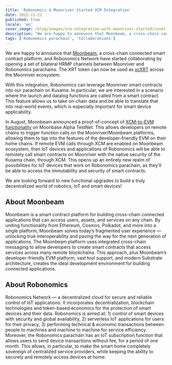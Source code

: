 ```yaml
---
title: 'Robonomics & Moonriver Started XCM Integration'
date: 2022-11-22
published: true
locale: 'en'
cover_image: /blog/images/xcm-integration-with-moonriver-started/cover.jpg
description: "We are happy to announce that Moonbeam, a сross-сhain connected smart contract platform, and Robonomics Network have started collaborating by opening a set of bilateral HRMP channels between Moonriver and Robonomics parachains."
tags: ['Robonomics parachain', 'Collaborations']
---
```


We are happy to announce that [Moonbeam](http://moonbeam.network/), a сross-сhain connected smart contract platform, and Robonomics Network have started collaborating by opening a set of bilateral HRMP channels between Moonriver and Robonomics parachains. The XRT token can now be used as [xcXRT](https://moonbeam.network/announcements/moonriver-adds-cross-chain-capabilities-and-xcksm/) across the Moonriver ecosystem.

With this integration, Robonomics can leverage Moonriver smart contracts into our parachain on Kusama. In particular, we are interested in a scenario where the launch and datalog functions are called from a smart contract. This feature allows us to take on-chain data and be able to translate that into real-world events, which is especially important for smart device applicability.

In August, Moonbeam announced a proof-of-concept of [XCM-to-EVM functionality](https://moonbeam.network/announcements/xcm-to-evm-functionality-moonbase-alpha/) on Moonbase Alpha TestNet. This allows developers on remote chains to trigger function calls on the Moonriver/Moonbeam platforms, allowing them to tap into the features of the developer-friendly EVM on their home chains. If remote EVM calls through XCM are enabled on Moonbeam ecosystem, then IoT devices and applications of Robonomics will be able to remotely call smart contracts on Moonriver with the native security of the Kusama chain, through XCM. This opens up an entirely new realm of possibilities for IoT devices that work on Robonomics parachain, as they’ll be able to access the immutability and security of smart contracts.

We are looking forward to new functional upgrades to build a truly decentralized world of robotics, IoT and smart devices!

## About Moonbeam

Moonbeam is a smart contract platform for building cross-chain connected applications that can access users, assets, and services on any chain. By uniting functionality from Ethereum, Cosmos, Polkadot, and more into a single platform, Moonbeam solves today’s fragmented user experience — unlocking true interoperability and paving the way for the next generation of applications. The Moonbeam platform uses integrated cross-chain messaging to allow developers to create smart contracts that access services across many remote blockchains. This approach, plus Moonbeam’s developer-friendly EVM platform, vast tool support, and modern Substrate architecture, creates the ideal development environment for building connected applications.

## About Robonomics

Robonomics Network — a decentralized cloud for secure and reliable control of IoT applications. It incorporates decentralization, blockchain technologies and token-based economics for the protection of smart devices and their data. Robonomics is aimed at: 1) control of smart devices with security and global availability, 2) serverless IoT applications for users for their privacy, 3) performing technical & economic transactions between people to machines and machine to machine for service efficiency. Moreover, the Robonomics parachain has an IoT subscription function that allows users to send device transactions without fee, for a period of one month. This allows, in particular, to make the smart home completely sovereign of centralized service providers, while keeping the ability to securely and remotely access devices at home.